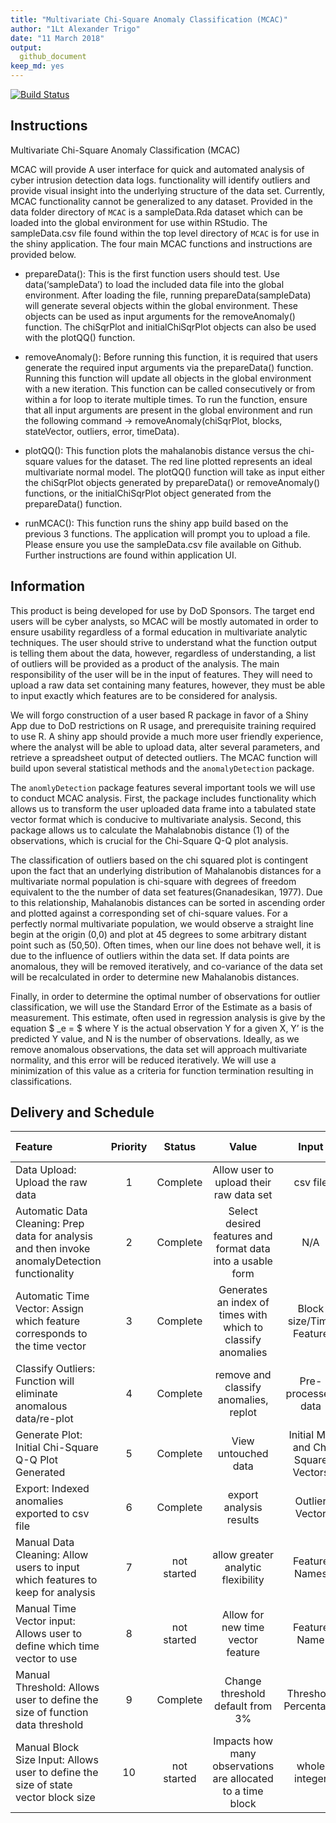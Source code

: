 ```yaml
---
title: "Multivariate Chi-Square Anomaly Classification (MCAC)"
author: "1Lt Alexander Trigo"
date: "11 March 2018"
output: 
  github_document
keep_md: yes
---
```

[![Build Status](https://travis-ci.org/citation891/MCAC.svg?branch=master)](https://travis-ci.org/citation891/MCAC)

## Instructions

Multivariate Chi-Square Anomaly Classification (MCAC)

MCAC will provide A user interface for quick and automated analysis of cyber intrusion detection data logs.  functionality will identify outliers and provide visual insight into the underlying structure of the data set.  Currently, MCAC functionality cannot be generalized to any dataset.  Provided in the data folder directory of `MCAC` is a sampleData.Rda dataset which can be loaded into the global environment for use within RStudio.  The sampleData.csv file found within the top level directory of `MCAC` is for use in the shiny application.  The four main MCAC functions and instructions are provided below.

* prepareData(): This is the first function users should test.  Use data('sampleData') to load the included data file into the global environment.  After loading the file, running prepareData(sampleData) will generate several objects within the global environment.  These objects can be used as input arguments for the removeAnomaly() function.  The chiSqrPlot and initialChiSqrPlot objects can also be used with the plotQQ() function.

* removeAnomaly(): Before running this function, it is required that users generate the required input arguments via the prepareData() function.  Running this function will update all objects in the global environment with a new iteration.  This function can be called consecutively or from within a for loop to iterate multiple times.  To run the function, ensure that all input arguments are present in the global environment and run the following command -> removeAnomaly(chiSqrPlot, blocks, stateVector, outliers, error, timeData).

* plotQQ(): This function plots the mahalanobis distance versus the chi-square values for the dataset.  The red line plotted represents an ideal multivariate normal model.  The plotQQ() function will take as input either the chiSqrPlot objects generated by prepareData() or removeAnomaly() functions, or the initialChiSqrPlot object generated from the prepareData() function.

* runMCAC(): This function runs the shiny app build based on the previous 3 functions.  The application will prompt you to upload a file.  Please ensure you use the sampleData.csv file  available on Github.  Further instructions are found within application UI.



## Information

  This product is being developed for use by DoD Sponsors.  The target end users will be cyber analysts, so MCAC will be mostly automated in order to ensure usability regardless of a formal education in multivariate analytic techniques.  The user should strive to understand what the function output is telling them about the data, however, regardless of understanding, a list of outliers will be provided as a product of the analysis.  The main responsibility of the user will be in the input of features.  They will need to upload a raw data set containing many features, however, they must be able to input exactly which features are to be considered for analysis.
  
  We will forgo construction of a user based R package in favor of a Shiny App due to DoD restrictions on R usage, and prerequisite training required to use R.  A shiny app should provide a much more user friendly experience, where the analyst will be able to upload data, alter several parameters, and retrieve a spreadsheet output of detected outliers.  The MCAC function will build upon several statistical methods and the `anomalyDetection` package.
  
  The `anomlyDetection` package features several important tools we will use to conduct MCAC analysis.  First, the package includes functionality which allows us to transform the user uploaded data frame into a tabulated state vector format which is conducive to multivariate analysis.  Second, this package allows us to calculate the Mahalabnobis distance (1) of the observations, which is crucial for the Chi-Square Q-Q plot analysis.
  

  The classification of outliers based on the chi squared plot is contingent upon the fact that an underlying distribution of Mahalanobis distances for a multivariate normal population is chi-square with degrees of freedom equivalent to the the number of data set features(Gnanadesikan, 1977).  Due to this relationship, Mahalanobis distances can be sorted in ascending order and plotted against a corresponding set of chi-square values.  For a perfectly normal multivariate population, we would observe a straight line begin at the origin (0,0) and plot at 45 degrees to some arbitrary distant point such as (50,50).  Often times, when our line does not behave well, it is due to the influence of outliers within the data set.  If data points are anomalous, they will be removed iteratively, and co-variance of the data set will be recalculated in order to determine new Mahalanobis distances.

Finally, in order to determine the optimal number of observations for outlier classification, we will use the Standard Error of the Estimate as a basis of measurement. This estimate, often used in regression analysis is give by the equation $ \sigma_e = \sqrt\frac{\Sigma(Y - Y')^2}{N} $ where Y is the actual observation Y for a given X, Y' is the predicted Y value, and N is the number of observations.  Ideally, as we remove anomalous observations, the data set will approach multivariate normality, and this error will be reduced iteratively.  We will use a minimization of this value as a criteria for function termination resulting in classifications. 


## Delivery and Schedule

|Feature|Priority|Status|Value|Input|Output|Use|Deadline Viability?|Needed?|
|:----------------|:---:|:-------:|:---------------------:|:-------------:|:---------------:|:-------------:|:---:|:---:|
|Data Upload: Upload the raw data| 1 |Complete| Allow user to upload their raw data set| csv file  | N/A | N/A  | Yes | Yes | 
|Automatic Data Cleaning: Prep data for analysis and then invoke anomalyDetection functionality| 2 | Complete  | Select desired features and format data into a usable form  | N/A | N/A | N/A| Yes | Yes |
|Automatic Time Vector: Assign which feature corresponds to the time vector|3| Complete  | Generates an index of times with which to classify anomalies | Block size/Time Feature | Vector of Time/Date Ranges  | Better outlier location description  | Yes| Yes |
|Classify Outliers: Function will eliminate anomalous data/re-plot|4| Complete  | remove and classify anomalies, replot  | Pre-processed data  | Chi-Square Q-Q plot/anomalies | Find anomalies and assess multivariate normality | Yes  | Yes  |
|Generate Plot: Initial Chi-Square Q-Q Plot Generated| 5 | Complete | View untouched data | Initial MD and Chi Square Vectors | Initial Q-Q Plot | Inspect untouched data structure | Likely| No |
|Export: Indexed anomalies exported to csv file| 6 | Complete | export analysis results | Outlier Vector | csv file| easy snapshot of results  | Maybe | No |
|Manual Data Cleaning: Allow users to input which features to keep for analysis|7| not started  | allow greater analytic flexibility |  Feature Names | See 1-5 | adapt to raw data format change/new feature criteria  | Unlikely  | No |
|Manual Time Vector input: Allows user to define which time vector to use|8| not started | Allow for new time vector feature| Feature Name | See 3| adapt to raw data format change/new feature criteria   | Unlikely  | No |
|Manual Threshold: Allows user to define the size of function data threshold| 9 | Complete  | Change threshold default from 3% | Threshold Percentage| See 4 | Consider greater data range for classification  | Unlikely | No |   
|Manual Block Size Input: Allows user to define the size of state vector block size|10| not started  | Impacts how many observations are allocated to a time block | whole integer| altered Time vector and state vector| user can alter size of time block size and time vector size | Unlikely  | No |
